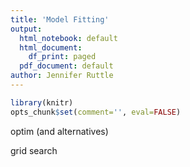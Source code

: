 ```yaml
---
title: 'Model Fitting'
output:
  html_notebook: default
  html_document:
    df_print: paged
  pdf_document: default
author: Jennifer Ruttle
---
```


```r
library(knitr)
opts_chunk$set(comment='', eval=FALSE)
```

optim (and alternatives)

grid search